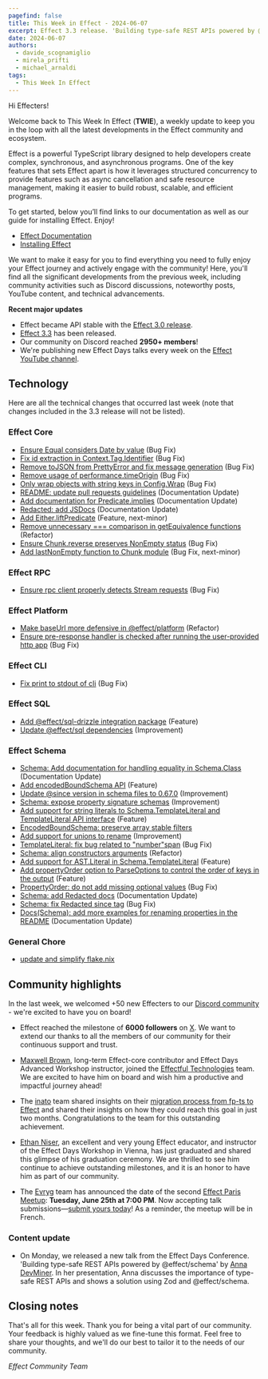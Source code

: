 ```yaml
---
pagefind: false
title: This Week in Effect - 2024-06-07
excerpt: Effect 3.3 release. 'Building type-safe REST APIs powered by @effect/schema' by Anna DevMiner.
date: 2024-06-07
authors:
  - davide_scognamiglio
  - mirela_prifti
  - michael_arnaldi
tags:
  - This Week In Effect
---
```



Hi Effecters!

Welcome back to This Week In Effect (**TWIE**), a weekly update to keep you in the loop with all the latest developments in the Effect community and ecosystem.

Effect is a powerful TypeScript library designed to help developers create complex, synchronous, and asynchronous programs. One of the key features that sets Effect apart is how it leverages structured concurrency to provide features such as async cancellation and safe resource management, making it easier to build robust, scalable, and efficient programs.

To get started, below you’ll find links to our documentation as well as our guide for installing Effect. Enjoy!

- [Effect Documentation](/docs/getting-started/introduction/)
- [Installing Effect](/docs/getting-started/installation/)

We want to make it easy for you to find everything you need to fully enjoy your Effect journey and actively engage with the community! Here, you'll find all the significant developments from the previous week, including community activities such as Discord discussions, noteworthy posts, YouTube content, and technical advancements.

**Recent major updates**

- Effect became API stable with the [Effect 3.0 release](https://effect.website/blog/effect-3.0).
- [Effect 3.3](https://effect.website/blog/effect-3.3) has been released.
- Our community on Discord reached **2950+ members**!
- We're publishing new Effect Days talks every week on the [Effect YouTube channel](https://www.youtube.com/@effect-ts).

## Technology

Here are all the technical changes that occurred last week (note that changes included in the 3.3 release will not be listed).

### Effect Core

- [Ensure Equal considers Date by value](https://github.com/Effect-TS/effect/pull/2894) (Bug Fix)
- [Fix id extraction in Context.Tag.Identifier](https://github.com/Effect-TS/effect/pull/2914) (Bug Fix)
- [Remove toJSON from PrettyError and fix message generation](https://github.com/Effect-TS/effect/pull/2912) (Bug Fix)
- [Remove usage of performance.timeOrigin](https://github.com/Effect-TS/effect/pull/2921) (Bug Fix)
- [Only wrap objects with string keys in Config.Wrap](https://github.com/Effect-TS/effect/pull/2923) (Bug Fix)
- [README: update pull requests guidelines](https://github.com/Effect-TS/effect/pull/2935) (Documentation Update)
- [Add documentation for Predicate.implies](https://github.com/Effect-TS/effect/pull/2937) (Documentation Update)
- [Redacted: add JSDocs](https://github.com/Effect-TS/effect/pull/2944) (Documentation Update)
- [Add Either.liftPredicate](https://github.com/Effect-TS/effect/pull/2919) (Feature, next-minor)
- [Remove unnecessary === comparison in getEquivalence functions](https://github.com/Effect-TS/effect/pull/2948) (Refactor)
- [Ensure Chunk.reverse preserves NonEmpty status](https://github.com/Effect-TS/effect/pull/2950) (Bug Fix)
- [Add lastNonEmpty function to Chunk module](https://github.com/Effect-TS/effect/pull/2951) (Bug Fix, next-minor)

### Effect RPC

- [Ensure rpc client properly detects Stream requests](https://github.com/Effect-TS/effect/pull/2934) (Bug Fix)

### Effect Platform

- [Make baseUrl more defensive in @effect/platform](https://github.com/Effect-TS/effect/pull/2903) (Refactor)
- [Ensure pre-response handler is checked after running the user-provided http app](https://github.com/Effect-TS/effect/pull/2931) (Bug Fix)

### Effect CLI

- [Fix print to stdout of cli](https://github.com/Effect-TS/effect/pull/2920) (Bug Fix)

### Effect SQL

- [Add @effect/sql-drizzle integration package](https://github.com/Effect-TS/effect/pull/2860) (Feature)
- [Update @effect/sql dependencies](https://github.com/Effect-TS/effect/pull/2932) (Improvement)

### Effect Schema

- [Schema: Add documentation for handling equality in Schema.Class](https://github.com/Effect-TS/effect/pull/2893) (Documentation Update)
- [Add encodedBoundSchema API](https://github.com/Effect-TS/effect/pull/2897) (Feature)
- [Update @since version in schema files to 0.67.0](https://github.com/Effect-TS/effect/pull/2899) (Improvement)
- [Schema: expose property signature schemas](https://github.com/Effect-TS/effect/pull/2892) (Improvement)
- [Add support for string literals to Schema.TemplateLiteral and TemplateLiteral API interface](https://github.com/Effect-TS/effect/pull/2901) (Feature)
- [EncodedBoundSchema: preserve array stable filters](https://github.com/Effect-TS/effect/pull/2902)
- [Add support for unions to rename](https://github.com/Effect-TS/effect/pull/2905) (Improvement)
- [TemplateLiteral: fix bug related to "number"span](https://github.com/Effect-TS/effect/pull/2908) (Bug Fix)
- [Schema: align constructors arguments](https://github.com/Effect-TS/effect/pull/2915) (Refactor)
- [Add support for AST.Literal in Schema.TemplateLiteral](https://github.com/Effect-TS/effect/pull/2916) (Feature)
- [Add propertyOrder option to ParseOptions to control the order of keys in the output](https://github.com/Effect-TS/effect/pull/2926) (Feature)
- [PropertyOrder: do not add missing optional values](https://github.com/Effect-TS/effect/pull/2930) (Bug Fix)
- [Schema: add Redacted docs](https://github.com/Effect-TS/effect/pull/2939) (Documentation Update)
- [Schema: fix Redacted since tag](https://github.com/Effect-TS/effect/pull/2941) (Bug Fix)
- [Docs(Schema): add more examples for renaming properties in the README](https://github.com/Effect-TS/effect/pull/2945) (Documentation Update)

### General Chore

- [update and simplify flake.nix](https://github.com/Effect-TS/effect/pull/2895)

## Community highlights

In the last week, we welcomed +50 new Effecters to our [Discord community](https://discord.gg/effect-ts) - we're excited to have you on board!

- Effect reached the milestone of **6000 followers** on [X](https://x.com/EffectTS_). We want to extend our thanks to all the members of our community for their continuous support and trust.

- [Maxwell Brown](https://x.com/imax153), long-term Effect-core contributor and Effect Days Advanced Workshop instructor, joined the [Effectful Technologies](https://x.com/EffectfulTech) team. We are excited to have him on board and wish him a productive and impactful journey ahead!

  <Tweet id="1798382592867389513" />

- The [inato](https://x.com/inatohealth) team shared insights on their [migration process from fp-ts to Effect](https://dev.to/laurerc/how-we-migrated-our-codebase-from-fp-ts-to-effect-5bbk) and shared their insights on how they could reach this goal in just two months. Congratulations to the team for this outstanding achievement.

  <Tweet id="1798030308350259614" />

- [Ethan Niser](https://x.com/ethanniser), an excellent and very young Effect educator, and instructor of the Effect Days Workshop in Vienna, has just graduated and shared this glimpse of his graduation ceremony. We are thrilled to see him continue to achieve outstanding milestones, and it is an honor to have him as part of our community.

  <Tweet id="1798595614206230902" />

- The [Evryg](https://www.evryg.com) team has announced the date of the second [Effect Paris Meetup](https://www.meetup.com/effect-paris/#): **Tuesday, June 25th at 7:00 PM**. Now accepting talk submissions—[submit yours today](https://github.com/evryg-org/effect-paris/issues/new?template=talk.yml)! As a reminder, the meetup will be in French.

  <Tweet id="1793661086291710258" />

### Content update

- On Monday, we released a new talk from the Effect Days Conference. 'Building type-safe REST APIs powered by @effect/schema' by [Anna DevMiner](https://x.com/TheDevMinerTV). In her presentation, Anna discusses the importance of type-safe REST APIs and shows a solution using Zod and @effect/schema.

  <YouTube
    id="https://www.youtube.com/embed/TUQbLqmO0_M?si=-AVcGsFt1kp6bsfX"
    title="Building type-safe REST APIs powered by @effect/schema by Anna DevMiner (Effect Days 2024)"
  />

## Closing notes

That's all for this week. Thank you for being a vital part of our community. Your feedback is highly valued as we fine-tune this format. Feel free to share your thoughts, and we'll do our best to tailor it to the needs of our community.

_Effect Community Team_
